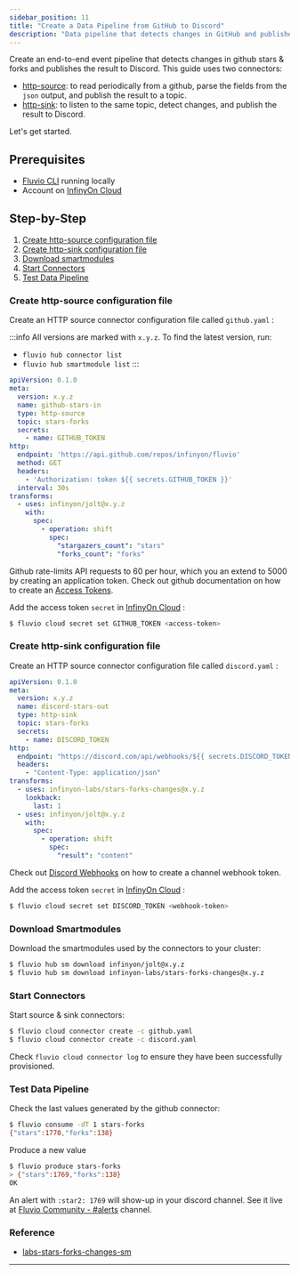 ```yaml
---
sidebar_position: 11
title: "Create a Data Pipeline from GitHub to Discord"
description: "Data pipeline that detects changes in GitHub and publishes them as events to Discord."
---
```


Create an end-to-end event pipeline that detects changes in github stars & forks and publishes the result to Discord. This guide uses two connectors:

* [http-source]: to read periodically from a github, parse the fields from the `json` output, and publish the result to a topic.
* [http-sink]: to listen to the same topic, detect changes, and publish the result to Discord.

Let's get started.

## Prerequisites

* [Fluvio CLI] running locally
* Account on [InfinyOn Cloud]

## Step-by-Step

1. [Create http-source configuration file](#create-http-source-configuration-file)
2. [Create http-sink configuration file](#create-http-sink-configuration-file)
3. [Download smartmodules](#download-smartmodules)
4. [Start Connectors](#start-connectors)
5. [Test Data Pipeline](#test-data-pipeline)

### Create http-source configuration file

Create an HTTP source connector configuration file called `github.yaml` :

:::info
All versions are marked with `x.y.z`. To find the latest version, run:
*  `fluvio hub connector list`
*  `fluvio hub smartmodule list`
:::

```yaml
apiVersion: 0.1.0
meta:
  version: x.y.z
  name: github-stars-in
  type: http-source
  topic: stars-forks
  secrets:
    - name: GITHUB_TOKEN
http:
  endpoint: 'https://api.github.com/repos/infinyon/fluvio'
  method: GET
  headers:
    - 'Authorization: token ${{ secrets.GITHUB_TOKEN }}'
  interval: 30s
transforms:
  - uses: infinyon/jolt@x.y.z
    with:
      spec:
        - operation: shift
          spec:
            "stargazers_count": "stars"
            "forks_count": "forks"
```

Github rate-limits API requests to 60 per hour, which you an extend to 5000 by creating an application token. Check out github documentation on how to create an [Access Tokens].

Add the access token `secret` in [InfinyOn Cloud] :


```bash
$ fluvio cloud secret set GITHUB_TOKEN <access-token>
```

### Create http-sink configuration file

Create an HTTP source connector configuration file called `discord.yaml` :


```yaml
apiVersion: 0.1.0
meta:
  version: x.y.z
  name: discord-stars-out
  type: http-sink
  topic: stars-forks
  secrets:
    - name: DISCORD_TOKEN
http:
  endpoint: "https://discord.com/api/webhooks/${{ secrets.DISCORD_TOKEN }}"
  headers:
    - "Content-Type: application/json"
transforms:
  - uses: infinyon-labs/stars-forks-changes@x.y.z
    lookback:
      last: 1
  - uses: infinyon/jolt@x.y.z
    with:
      spec:
        - operation: shift
          spec:
            "result": "content"
```

Check out [Discord Webhooks] on how to create a channel webhook token.

Add the access token `secret` in [InfinyOn Cloud] :


```bash
$ fluvio cloud secret set DISCORD_TOKEN <webhook-token>
```

### Download Smartmodules

Download the smartmodules used by the connectors to your cluster:


```bash
$ fluvio hub sm download infinyon/jolt@x.y.z
$ fluvio hub sm download infinyon-labs/stars-forks-changes@x.y.z
```


### Start Connectors

Start source & sink connectors:


```bash
$ fluvio cloud connector create -c github.yaml
$ fluvio cloud connector create -c discord.yaml
```

Check `fluvio cloud connector log` to ensure they have been successfully provisioned.

### Test Data Pipeline

Check the last values generated by the github connector:


```bash
$ fluvio consume -dT 1 stars-forks
{"stars":1770,"forks":138}
```

Produce a new value


```bash
$ fluvio produce stars-forks
> {"stars":1769,"forks":138}
OK
```

An alert with `:star2: 1769` will show-up in your discord channel. See it live at [Fluvio Community - #alerts] channel.


### Reference

* [labs-stars-forks-changes-sm]


---

[labs-stars-forks-changes-sm]: https://github.com/infinyon/labs-stars-forks-changes-sm
[Fluvio CLI]: fluvio/quickstart.mdx#install-fluvio
[InfinyOn Cloud]: https://infinyon.cloud/ui/signup
[http-sink]: https://github.com/infinyon/http-sink-connector
[http-source]: https://github.com/infinyon/http-source-connector
[Access Tokens]: https://docs.github.com/en/authentication/keeping-your-account-and-data-secure/creating-a-personal-access-token
[Discord Webhooks]: https://support.discord.com/hc/en-us/articles/228383668-Intro-to-Webhooks
[Fluvio Community - #alerts]: https://discord.com/channels/695712741381636168/961802307727683644
